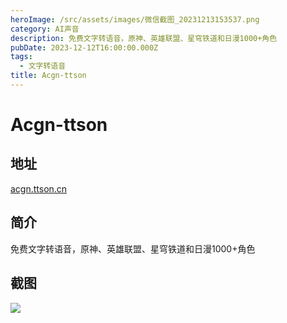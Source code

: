 ```yaml
---
heroImage: /src/assets/images/微信截图_20231213153537.png
category: AI声音
description: 免费文字转语音，原神、英雄联盟、星穹铁道和日漫1000+角色
pubDate: 2023-12-12T16:00:00.000Z
tags:
  - 文字转语音
title: Acgn-ttson
---
```


# Acgn-ttson

## 地址

[acgn.ttson.cn](https://acgn.ttson.cn/)

## 简介

免费文字转语音，原神、英雄联盟、星穹铁道和日漫1000+角色

## 截图

![](/src/assets/images/微信截图_20231213153537.png)
